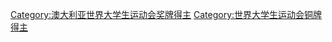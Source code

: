 [[Category:澳大利亚世界大学生运动会奖牌得主|Category:澳大利亚世界大学生运动会奖牌得主]]
[[Category:世界大学生运动会铜牌得主|Category:世界大学生运动会铜牌得主]]